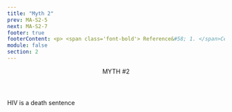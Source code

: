 ```yaml
---
title: "Myth 2"
prev: MA-S2-5
next: MA-S2-7
footer: true
footerContent: <p> <span class='font-bold'> Reference&#58; 1. </span>Centers for Disease Control and Prevention. HIV Care Saves Lives Infographic. November 25, 2014. Accessed May 19, 2022. https://www.cdc.gov/vitalsigns/hiv-aids-medical-care/infographic.html</p>
module: false
section: 2
---
```


<Header>
  MYTH <span className="text-red">#2</span>
</Header>
<StickyPicture image="/GettyImages-1177434412_FPO_BW.png" primary>
  <Pic
    src="/Group_491.svg"
    className="h-[75px] w-[75px] xl:h-[150px] xl:w-[150px]"
  />
  <PP class="font-sans font-bold text-2xl xl:text-3xl text-red">
    HIV is a death sentence
  </PP>
  <br />
  <List
    type="simple"
    fontSize="text-1rem xl:text-1.5rem"
    list="HIV is not a death sentence 1 
  HIV can be managed by modern medicines when taken as prescribed by a doctor 1 
  HIV medications can allow people with HIV to live a long and healthy life 1 "
  />
</StickyPicture>
